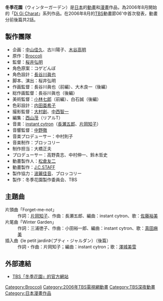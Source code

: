 {{Infobox animanga/Headerofja
|title= 冬季花園
|image= 
|size= 
|caption= 
|japanese= ウィンターガーデン
|english= Winter Garden
|kana= 
|romaji= Uintā Gāden
|genre= 
}}
{{Infobox animanga/TVAnime
|標題= 
|原案= 
|原作= [[Broccoli|Broccoli]]
|總導演= 
|導演= [[櫻井弘明|櫻井弘明]]
|編劇= 櫻井弘明
|人物原案= [[小夏鈍帆|コゲどんぼ]]
|人物設定= [[長谷川真也|長谷川真也]]
|機械設定= 
|音樂= instant cytron
|音樂製作= 
|動畫製作= [[J.C.STAFF|J.C.STAFF]]
|製作= [[製作委員會|冬季花園製作委員會]]
|代理發行= 
|其他代理發行= 
|播放電視台= [[TBS電視台|TBS]]、[[BS-TBS|BS-i]]
|其他電視台= 
|播放開始= 2006年12月22日
|播放結束= 12月23日
|網路= 
|話數= 全2話
|其他= 
}}
{{Infobox animanga/Manga
|標題= 
|作者= コゲどんぼ
|作畫= 
|出版社= Softbank Creative
|其他出版社= 
|連載雜誌= [[Comi_Digi_+|Comi Digi +]]
|label= CR COMICS
|網路= 
|開始= 
|結束= 
|開始日= 2006年12月21日
|結束日= 2007年2月21日
|冊數= 
|話數= 前後篇
|其他= 
}}
{{Infobox animanga/Footerofja}}

'''冬季花園'''（ウィンターガーデン）是[[日本|日本]]的[[日本動畫|動畫]]和[[漫畫|漫畫]]作品，為2006年8月開始的「[[Di_Gi_Charat|Di Gi Charat]]」系列作品。在2006年8月的[[TBS|TBS]]動畫節06'中首次發表，動畫分前後篇共2話。

== 製作團隊 ==
*企画：[[中山佳久|中山佳久]]、古川陽子、[[木谷高明|木谷高明]]
*原作：[[Broccoli|Broccoli]]
*監督：[[桜井弘明|桜井弘明]]
*角色原案：コゲどんぼ
*角色設計：[[長谷川眞也|長谷川眞也]]
*脚本、演出：桜井弘明
*作画監督：長谷川眞也（前編）、大木良一（後編）
*総作画監督：長谷川眞也（後編）
*美術監督：[[小林七郎|小林七郎]]（前編）、白石誠（後編）
*色彩設計：[[内田亜希子|内田亜希子]]
*撮影監督：[[大村創|大村創]]、[[中西智一|中西智一]]
*編集：[[西山茂|西山茂]]（リアルT）
*音楽：[[instant_cytron|instant cytron]]（[[長瀬五郎|長瀬五郎]]、[[片岡知子|片岡知子]]）
*音響監督：[[中野徹|中野徹]]
*音楽プロデューサー：中村則子
*音楽制作：ブロッコリー
*制作担当：大橋正夫
*プロデューサー：高野貴志、中村伸一、鈴木哲史
*動畫製作人：[[松倉友二|松倉友二]]
*動畫製作：[[J.C.STAFF|J.C.STAFF]]
*製作協力：[[波麗佳音|波麗佳音]]、ブロッコリー
*製作：冬季花園製作委員会、TBS

== 主題曲 ==
;片頭曲「Forget-me-not」
:作詞：[[片岡知子|片岡知子]]、作曲：長瀬五郎、編曲：instant cytron、歌：[[佐藤裕美|佐藤裕美]]
;片尾曲「Winter Garden」
:作詞：三浦徳子、作曲：小田裕一郎、編曲：instant cytron、歌：[[真田麻美|真田麻美]]
;插入曲《le petit jardin》（プティ・ジャルダン）（後篇）
:作詞・作曲：片岡知子；編曲：instant cytron；歌：[[澤城美雪|澤城美雪]]

== 外部連結 ==
* [http://www.tbs.co.jp/anime/wintergarden/ TBS「冬季花園」的官方網站] {{Wayback|url=http://www.tbs.co.jp/anime/wintergarden/ |date=20090123185836 }} {{ja icon}}

{{櫻井弘明}}
{{J.C.STAFF}}
{{DEFAULTSORT:Winter Garden}}
[[Category:Broccoli|Category:Broccoli]]
[[Category:2006年TBS電視網動畫|Category:2006年TBS電視網動畫]]
[[Category:TBS深夜動畫|Category:TBS深夜動畫]]
[[Category:日本漫畫作品|Category:日本漫畫作品]]
